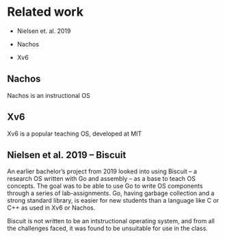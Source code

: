 # Related work

- Nielsen et. al. 2019

- Nachos

- Xv6

## Nachos

Nachos is an instructional OS

## Xv6 {#sec:02-xv6}

Xv6 is a popular teaching OS, developed at MIT

## Nielsen et al. 2019 -- Biscuit

An earlier bachelor's project from 2019 looked into using Biscuit -- a research OS written with Go and assembly -- as a base to teach OS concepts.
The goal was to be able to use Go to write OS components through a series of lab-assignments.
Go, having garbage collection and a strong standard library, is easier for new students than a language like C or C++ as used in Xv6 or Nachos.

Biscuit is not written to be an intstructional operating system, and from all the challenges faced, it was found to be unsuitable for use in the class.
